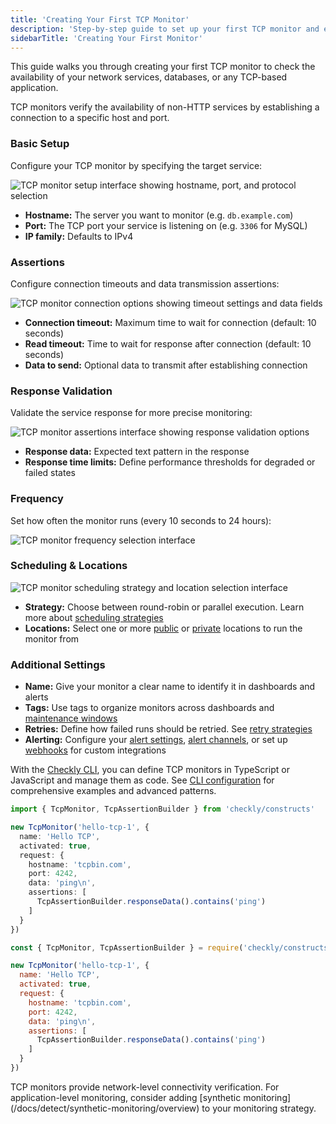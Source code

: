 ```yaml
---
title: 'Creating Your First TCP Monitor'
description: 'Step-by-step guide to set up your first TCP monitor and ensure your network services are always available.'
sidebarTitle: 'Creating Your First Monitor'
---
```


This guide walks you through creating your first TCP monitor to check the availability of your network services, databases, or any TCP-based application.

<Tabs>
<Tab title="Create from UI">

TCP monitors verify the availability of non-HTTP services by establishing a connection to a specific host and port.

### Basic Setup

Configure your TCP monitor by specifying the target service:

<Frame>
  <img src="/images/tcp-request.png" alt="TCP monitor setup interface showing hostname, port, and protocol selection" />
</Frame>

* **Hostname:** The server you want to monitor (e.g. `db.example.com`)
* **Port:** The TCP port your service is listening on (e.g. `3306` for MySQL)
* **IP family:** Defaults to IPv4

### Assertions

Configure connection timeouts and data transmission assertions:

<Frame>
  <img src="/images/tcp-assertion.png" alt="TCP monitor connection options showing timeout settings and data fields" />
</Frame>

* **Connection timeout:** Maximum time to wait for connection (default: 10 seconds)
* **Read timeout:** Time to wait for response after connection (default: 10 seconds)
* **Data to send:** Optional data to transmit after establishing connection

### Response Validation

Validate the service response for more precise monitoring:

<Frame>
  <img src="/images/tcp-response.png" alt="TCP monitor assertions interface showing response validation options" />
</Frame>

* **Response data:** Expected text pattern in the response
* **Response time limits:** Define performance thresholds for degraded or failed states

### Frequency

Set how often the monitor runs (every 10 seconds to 24 hours):

<Frame>
  <img src="/images/tcp-frequency.png" alt="TCP monitor frequency selection interface" />
</Frame>

### Scheduling & Locations

<Frame>
  <img src="/images/tcp-scheduling-strategy.png" alt="TCP monitor scheduling strategy and location selection interface" />
</Frame>

* **Strategy:** Choose between round-robin or parallel execution. Learn more about [scheduling strategies](/docs/monitoring/global-locations#scheduling-strategies)
* **Locations:** Select one or more [public](/docs/monitoring/global-locations/) or [private](/docs/private-locations/) locations to run the monitor from

### Additional Settings

* **Name:** Give your monitor a clear name to identify it in dashboards and alerts
* **Tags:** Use tags to organize monitors across dashboards and [maintenance windows](/docs/maintenance-windows/)
* **Retries:** Define how failed runs should be retried. See [retry strategies](/docs/alerting-and-retries/retries/)
* **Alerting:** Configure your [alert settings](/docs/alerting-and-retries/alert-settings/), [alert channels](/docs/alerting-and-retries/alert-channels/), or set up [webhooks](/docs/alerting-and-retries/webhooks/) for custom integrations

</Tab>
<Tab title="Create from Code">

With the [Checkly CLI](/cli/overview), you can define TCP monitors in TypeScript or JavaScript and manage them as code. See [CLI configuration](/docs/detect/uptime-monitoring/cli-configuration) for comprehensive examples and advanced patterns.

<CodeGroup dropdown>

```ts hello-tcp.check.ts
import { TcpMonitor, TcpAssertionBuilder } from 'checkly/constructs'

new TcpMonitor('hello-tcp-1', {
  name: 'Hello TCP',
  activated: true,
  request: {
    hostname: 'tcpbin.com',
    port: 4242,
    data: 'ping\n',
    assertions: [
      TcpAssertionBuilder.responseData().contains('ping')
    ]
  }
})
```

```js hello-tcp.check.js
const { TcpMonitor, TcpAssertionBuilder } = require('checkly/constructs')

new TcpMonitor('hello-tcp-1', {
  name: 'Hello TCP',
  activated: true,
  request: {
    hostname: 'tcpbin.com',
    port: 4242,
    data: 'ping\n',
    assertions: [
      TcpAssertionBuilder.responseData().contains('ping')
    ]
  }
})
```

</CodeGroup>

</Tab>
</Tabs>

<Note>
TCP monitors provide network-level connectivity verification. For application-level monitoring, consider adding [synthetic monitoring](/docs/detect/synthetic-monitoring/overview) to your monitoring strategy.
</Note>